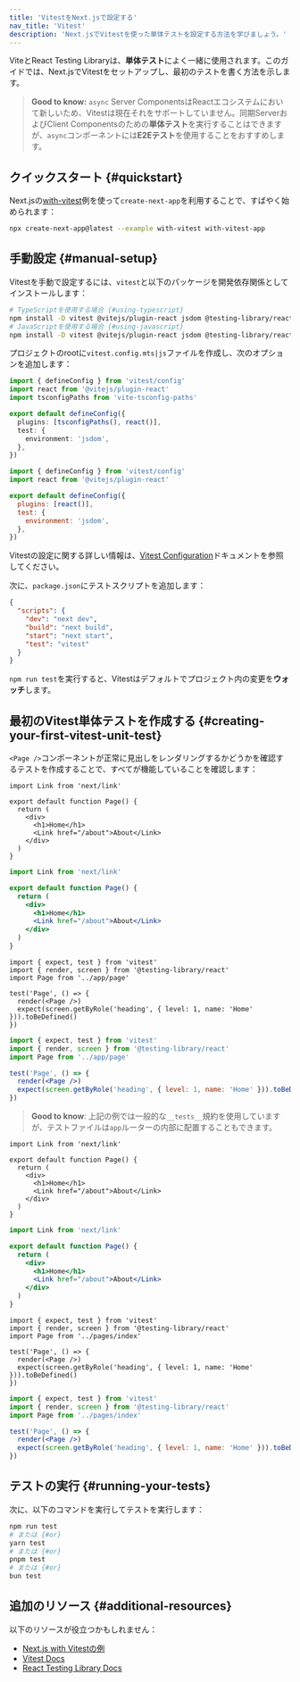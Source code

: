 ```yaml
---
title: 'VitestをNext.jsで設定する'
nav_title: 'Vitest'
description: 'Next.jsでVitestを使った単体テストを設定する方法を学びましょう。'
---
```


ViteとReact Testing Libraryは、**単体テスト**によく一緒に使用されます。このガイドでは、Next.jsでVitestをセットアップし、最初のテストを書く方法を示します。

> **Good to know:** `async` Server ComponentsはReactエコシステムにおいて新しいため、Vitestは現在それをサポートしていません。同期ServerおよびClient Componentsのための**単体テスト**を実行することはできますが、`async`コンポーネントには**E2Eテスト**を使用することをおすすめします。

## クイックスタート {#quickstart}

Next.jsの[with-vitest](https://github.com/vercel/next.js/tree/canary/examples/with-vitest)例を使って`create-next-app`を利用することで、すばやく始められます：

```bash title="Terminal"
npx create-next-app@latest --example with-vitest with-vitest-app
```

## 手動設定 {#manual-setup}

Vitestを手動で設定するには、`vitest`と以下のパッケージを開発依存関係としてインストールします：

<Tabs>
<TabItem value="bash" label="bash">

```bash title="Terminal" switcher
# TypeScriptを使用する場合 {#using-typescript}
npm install -D vitest @vitejs/plugin-react jsdom @testing-library/react @testing-library/dom vite-tsconfig-paths
# JavaScriptを使用する場合 {#using-javascript}
npm install -D vitest @vitejs/plugin-react jsdom @testing-library/react @testing-library/dom
```

</TabItem>
</Tabs>

プロジェクトのrootに`vitest.config.mts|js`ファイルを作成し、次のオプションを追加します：

<Tabs>
<TabItem value="ts" label="TypeScript">

```ts title="vitest.config.mts" switcher
import { defineConfig } from 'vitest/config'
import react from '@vitejs/plugin-react'
import tsconfigPaths from 'vite-tsconfig-paths'

export default defineConfig({
  plugins: [tsconfigPaths(), react()],
  test: {
    environment: 'jsdom',
  },
})
```

</TabItem>
<TabItem value="js" label="JavaScript">

```js title="vitest.config.js" switcher
import { defineConfig } from 'vitest/config'
import react from '@vitejs/plugin-react'

export default defineConfig({
  plugins: [react()],
  test: {
    environment: 'jsdom',
  },
})
```

</TabItem>
</Tabs>

Vitestの設定に関する詳しい情報は、[Vitest Configuration](https://vitest.dev/config/#configuration)ドキュメントを参照してください。

次に、`package.json`にテストスクリプトを追加します：

```json title="package.json"
{
  "scripts": {
    "dev": "next dev",
    "build": "next build",
    "start": "next start",
    "test": "vitest"
  }
}
```

`npm run test`を実行すると、Vitestはデフォルトでプロジェクト内の変更を**ウォッチ**します。

## 最初のVitest単体テストを作成する {#creating-your-first-vitest-unit-test}

`<Page />`コンポーネントが正常に見出しをレンダリングするかどうかを確認するテストを作成することで、すべてが機能していることを確認します：

<AppOnly>

<Tabs>
<TabItem value="tsx" label="TypeScript">

```tsx title="app/page.tsx" switcher
import Link from 'next/link'

export default function Page() {
  return (
    <div>
      <h1>Home</h1>
      <Link href="/about">About</Link>
    </div>
  )
}
```

</TabItem>
<TabItem value="jsx" label="JavaScript">

```jsx title="app/page.jsx" switcher
import Link from 'next/link'

export default function Page() {
  return (
    <div>
      <h1>Home</h1>
      <Link href="/about">About</Link>
    </div>
  )
}
```

</TabItem>
</Tabs>

<Tabs>
<TabItem value="tsx" label="TypeScript">

```tsx title="__tests__/page.test.tsx" switcher
import { expect, test } from 'vitest'
import { render, screen } from '@testing-library/react'
import Page from '../app/page'

test('Page', () => {
  render(<Page />)
  expect(screen.getByRole('heading', { level: 1, name: 'Home' })).toBeDefined()
})
```

</TabItem>
<TabItem value="jsx" label="JavaScript">

```jsx title="__tests__/page.test.jsx" switcher
import { expect, test } from 'vitest'
import { render, screen } from '@testing-library/react'
import Page from '../app/page'

test('Page', () => {
  render(<Page />)
  expect(screen.getByRole('heading', { level: 1, name: 'Home' })).toBeDefined()
})
```

</TabItem>
</Tabs>

> **Good to know**: 上記の例では一般的な`__tests__`規約を使用していますが、テストファイルは`app`ルーターの内部に配置することもできます。

</AppOnly>

<PagesOnly>

<Tabs>
<TabItem value="tsx" label="TypeScript">

```tsx title="pages/index.tsx" switcher
import Link from 'next/link'

export default function Page() {
  return (
    <div>
      <h1>Home</h1>
      <Link href="/about">About</Link>
    </div>
  )
}
```

</TabItem>
<TabItem value="jsx" label="JavaScript">

```jsx title="pages/index.jsx" switcher
import Link from 'next/link'

export default function Page() {
  return (
    <div>
      <h1>Home</h1>
      <Link href="/about">About</Link>
    </div>
  )
}
```

</TabItem>
</Tabs>

<Tabs>
<TabItem value="tsx" label="TypeScript">

```tsx title="__tests__/index.test.tsx" switcher
import { expect, test } from 'vitest'
import { render, screen } from '@testing-library/react'
import Page from '../pages/index'

test('Page', () => {
  render(<Page />)
  expect(screen.getByRole('heading', { level: 1, name: 'Home' })).toBeDefined()
})
```

</TabItem>
<TabItem value="jsx" label="JavaScript">

```jsx title="__tests__/index.test.jsx" switcher
import { expect, test } from 'vitest'
import { render, screen } from '@testing-library/react'
import Page from '../pages/index'

test('Page', () => {
  render(<Page />)
  expect(screen.getByRole('heading', { level: 1, name: 'Home' })).toBeDefined()
})
```

</TabItem>
</Tabs>

</PagesOnly>

## テストの実行 {#running-your-tests}

次に、以下のコマンドを実行してテストを実行します：

```bash title="Terminal"
npm run test
# または {#or}
yarn test
# または {#or}
pnpm test
# または {#or}
bun test
```

## 追加のリソース {#additional-resources}

以下のリソースが役立つかもしれません：

- [Next.js with Vitestの例](https://github.com/vercel/next.js/tree/canary/examples/with-vitest)
- [Vitest Docs](https://vitest.dev/guide/)
- [React Testing Library Docs](https://testing-library.com/docs/react-testing-library/intro/)
